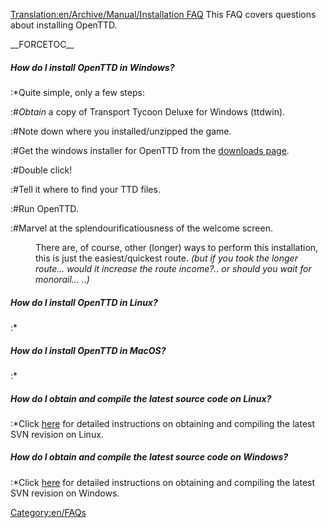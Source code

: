 [[Translation:en/Archive/Manual/Installation FAQ]]
[[Category:en/FAQs]]
This FAQ covers questions about installing OpenTTD.

__FORCETOC__

=====How do I install OpenTTD in Windows?=====
:*Quite simple, only a few steps:
:#''Obtain'' a copy of Transport Tycoon Deluxe for Windows (ttdwin).
:#Note down where you installed/unzipped the game.
:#Get the windows installer for OpenTTD from the [http://www.openttd.com/downloads.php downloads page].
:#Double click!
:#Tell it where to find your TTD files.
:#Run OpenTTD.
:#Marvel at the splendourificatiousness of the welcome screen.

:There are, of course, other (longer) ways to perform this installation, this is just the easiest/quickest route. ''(but if you took the longer route... would it increase the route income?.. or should you wait for monorail... ..)''

=====How do I install OpenTTD in Linux?=====
:*

=====How do I install OpenTTD in MacOS?=====
:*

=====How do I obtain and compile the latest source code on Linux?=====
:*Click [[en/Archive/Compilation and Ports/Compiling on GNU∕Linux and 🟉BSD|here]] for detailed instructions on obtaining and compiling the latest SVN revision on Linux.

=====How do I obtain and compile the latest source code on Windows?=====
:*Click [[en/Cygwin|here]] for detailed instructions on obtaining and compiling the latest SVN revision on Windows.